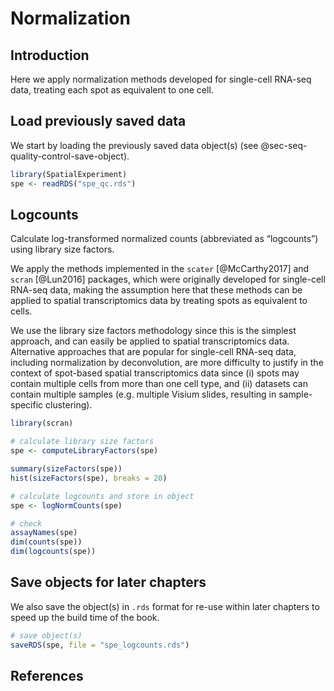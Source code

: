 # Normalization {#sec-seq-normalization}

## Introduction

Here we apply normalization methods developed for single-cell RNA-seq data, treating each spot as equivalent to one cell.


## Load previously saved data

We start by loading the previously saved data object(s) (see @sec-seq-quality-control-save-object).

```r
library(SpatialExperiment)
spe <- readRDS("spe_qc.rds")
```


## Logcounts

Calculate log-transformed normalized counts (abbreviated as "logcounts") using library size factors.

We apply the methods implemented in the `scater` [@McCarthy2017] and `scran` [@Lun2016] packages, which were originally developed for single-cell RNA-seq data, making the assumption here that these methods can be applied to spatial transcriptomics data by treating spots as equivalent to cells.

We use the library size factors methodology since this is the simplest approach, and can easily be applied to spatial transcriptomics data. Alternative approaches that are popular for single-cell RNA-seq data, including normalization by deconvolution, are more difficulty to justify in the context of spot-based spatial transcriptomics data since (i) spots may contain multiple cells from more than one cell type, and (ii) datasets can contain multiple samples (e.g. multiple Visium slides, resulting in sample-specific clustering).

```r
library(scran)

# calculate library size factors
spe <- computeLibraryFactors(spe)

summary(sizeFactors(spe))
hist(sizeFactors(spe), breaks = 20)

# calculate logcounts and store in object
spe <- logNormCounts(spe)

# check
assayNames(spe)
dim(counts(spe))
dim(logcounts(spe))
```


## Save objects for later chapters {#sec-seq-normalization-save-objects}

We also save the object(s) in `.rds` format for re-use within later chapters to speed up the build time of the book.

```r
# save object(s)
saveRDS(spe, file = "spe_logcounts.rds")
```


## References {.unnumbered}
